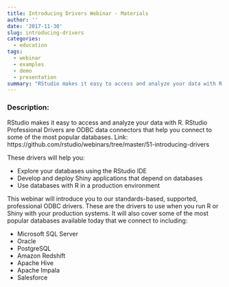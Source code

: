 ```yaml
---
title: Introducing Drivers Webinar - Materials
author: ''
date: '2017-11-30'
slug: introducing-drivers
categories:
  - education
tags: 
  - webinar
  - examples
  - demo
  - presentation
summary: "RStudio makes it easy to access and analyze your data with R. RStudio Professional Drivers are ODBC data connectors that help you connect to some of the most popular databases. Link: https://github.com/rstudio/webinars/tree/master/51-introducing-drivers"
---
```


### Description:

RStudio makes it easy to access and analyze your data with R. RStudio Professional Drivers are ODBC data connectors that help you connect to some of the most popular databases. Link: https://github.com/rstudio/webinars/tree/master/51-introducing-drivers

These drivers will help you:

- Explore your databases using the RStudio IDE
- Develop and deploy Shiny applications that depend on databases
- Use databases with R in a production environment

This webinar will introduce you to our standards-based, supported, professional ODBC drivers. These are the drivers to use when you run R or Shiny with your production systems. It will also cover some of the most popular databases available today that we connect to including:

- Microsoft SQL Server
- Oracle
- PostgreSQL
- Amazon Redshift
- Apache Hive
- Apache Impala
- Salesforce


